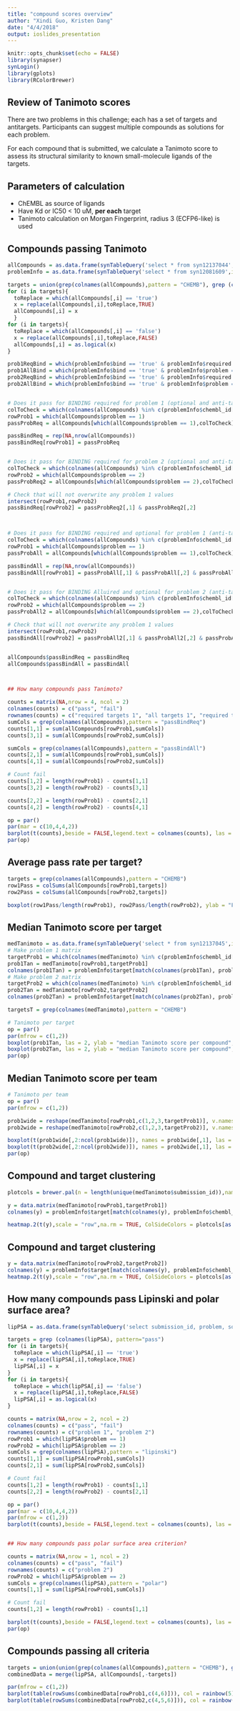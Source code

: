 ```yaml
---
title: "compound scores overview"
author: "Xindi Guo, Kristen Dang"
date: "4/4/2018"
output: ioslides_presentation
---
```


```r
knitr::opts_chunk$set(echo = FALSE)
library(synapser)
synLogin()
library(gplots)
library(RColorBrewer)
```

## Review of Tanimoto scores

There are two problems in this challenge; each has a set of targets and antitargets. Participants can suggest multiple compounds as solutions for each problem.

For each compound that is submitted, we calculate a Tanimoto score to assess its structural similarity to known small-molecule ligands of the targets.

## Parameters of calculation

- ChEMBL as source of ligands
- Have Kd or IC50 < 10 uM, **per each** target
- Tanimoto calculation on Morgan Fingerprint, radius 3 (ECFP6-like) is used


## Compounds passing Tanimoto

```r
allCompounds = as.data.frame(synTableQuery('select * from syn12137044',includeRowIdAndRowVersion = FALSE))
problemInfo = as.data.frame(synTableQuery('select * from syn12081609',includeRowIdAndRowVersion = FALSE))

targets = union(grep(colnames(allCompounds),pattern = "CHEMB"), grep (colnames(allCompounds), pattern="pass"))
for (i in targets){ 
  toReplace = which(allCompounds[,i] == 'true')
  x = replace(allCompounds[,i],toReplace,TRUE)
  allCompounds[,i] = x
  }
for (i in targets){ 
  toReplace = which(allCompounds[,i] == 'false')
  x = replace(allCompounds[,i],toReplace,FALSE)
  allCompounds[,i] = as.logical(x)
}

prob1ReqBind = which(problemInfo$bind == 'true' & problemInfo$required == 'true' & problemInfo$problem == 1)
prob1AllBind = which(problemInfo$bind == 'true' & problemInfo$problem == 1)
prob2ReqBind = which(problemInfo$bind == 'true' & problemInfo$required == 'true' & problemInfo$problem == 2)
prob2AllBind = which(problemInfo$bind == 'true' & problemInfo$problem == 2)


# Does it pass for BINDING required for problem 1 (optional and anti-targets not considered)
colToCheck = which(colnames(allCompounds) %in% c(problemInfo$chembl_id[prob1ReqBind]))
rowProb1 = which(allCompounds$problem == 1)
passProbReq = allCompounds[which(allCompounds$problem == 1),colToCheck] == TRUE

passBindReq = rep(NA,nrow(allCompounds))
passBindReq[rowProb1] = passProbReq


# Does it pass for BINDING required for problem 2 (optional and anti-targets not considered)
colToCheck = which(colnames(allCompounds) %in% c(problemInfo$chembl_id[prob2ReqBind]))
rowProb2 = which(allCompounds$problem == 2)
passProbReq2 = allCompounds[which(allCompounds$problem == 2),colToCheck] == TRUE

# Check that will not overwrite any problem 1 values
intersect(rowProb1,rowProb2)
passBindReq[rowProb2] = passProbReq2[,1] & passProbReq2[,2]



# Does it pass for BINDING required and optional for problem 1 (anti-targets not considered)
colToCheck = which(colnames(allCompounds) %in% c(problemInfo$chembl_id[prob1AllBind]))
rowProb1 = which(allCompounds$problem == 1)
passProbAll = allCompounds[which(allCompounds$problem == 1),colToCheck] == TRUE

passBindAll = rep(NA,nrow(allCompounds))
passBindAll[rowProb1] = passProbAll[,1] & passProbAll[,2] & passProbAll[,3] & passProbAll[,4]


# Does it pass for BINDING Alluired and optional for problem 2 (anti-targets not considered)
colToCheck = which(colnames(allCompounds) %in% c(problemInfo$chembl_id[prob2AllBind]))
rowProb2 = which(allCompounds$problem == 2)
passProbAll2 = allCompounds[which(allCompounds$problem == 2),colToCheck] == TRUE

# Check that will not overwrite any problem 1 values
intersect(rowProb1,rowProb2)
passBindAll[rowProb2] = passProbAll2[,1] & passProbAll2[,2] & passProbAll2[,3] & passProbAll2[,4]


allCompounds$passBindReq = passBindReq
allCompounds$passBindAll = passBindAll



## How many compounds pass Tanimoto?

counts = matrix(NA,nrow = 4, ncol = 2)
colnames(counts) = c("pass", "fail")
rownames(counts) = c("required targets 1", "all targets 1", "required targets 2", "all targets 2")
sumCols = grep(colnames(allCompounds),pattern = "passBindReq")
counts[1,1] = sum(allCompounds[rowProb1,sumCols])
counts[3,1] = sum(allCompounds[rowProb2,sumCols])

sumCols = grep(colnames(allCompounds),pattern = "passBindAll")
counts[2,1] = sum(allCompounds[rowProb1,sumCols])
counts[4,1] = sum(allCompounds[rowProb2,sumCols])

# Count fail
counts[1,2] = length(rowProb1) - counts[1,1]
counts[3,2] = length(rowProb2) - counts[3,1]

counts[2,2] = length(rowProb1) - counts[2,1]
counts[4,2] = length(rowProb2) - counts[4,1]
```

```r
op = par()
par(mar = c(10,4,4,2))
barplot(t(counts),beside = FALSE,legend.text = colnames(counts), las = 2, ylab = "number of submitted compounds", main = "Tanimoto score results")
par(op)
```

## Average pass rate per target?

```r
targets = grep(colnames(allCompounds),pattern = "CHEMB")
row1Pass = colSums(allCompounds[rowProb1,targets])
row2Pass = colSums(allCompounds[rowProb2,targets])

boxplot(row1Pass/length(rowProb1), row2Pass/length(rowProb2), ylab = "Fraction of compounds passing Tanimoto", main = "Solution uniqueness per target", names = c("problem 1", "problem 2"))
```

## Median Tanimoto score per target
```r
medTanimoto = as.data.frame(synTableQuery('select * from syn12137045',includeRowIdAndRowVersion = FALSE))
# Make problem 1 matrix
targetProb1 = which(colnames(medTanimoto) %in% c(problemInfo$chembl_id[prob1AllBind]))
prob1Tan = medTanimoto[rowProb1,targetProb1]
colnames(prob1Tan) = problemInfo$target[match(colnames(prob1Tan), problemInfo$chembl_id)]
# Make problem 2 matrix
targetProb2 = which(colnames(medTanimoto) %in% c(problemInfo$chembl_id[prob2AllBind]))
prob2Tan = medTanimoto[rowProb2,targetProb2]
colnames(prob2Tan) = problemInfo$target[match(colnames(prob2Tan), problemInfo$chembl_id)]

targetsT = grep(colnames(medTanimoto),pattern = "CHEMB")

# Tanimoto per target
op = par()
par(mfrow = c(1,2))
boxplot(prob1Tan, las = 2, ylab = "median Tanimoto score per compound", main = "problem 1", ylim = range(min(medTanimoto[,targetsT]), max(medTanimoto[,targetsT])))
boxplot(prob2Tan, las = 2, ylab = "median Tanimoto score per compound", main = "problem 2", ylim = range(min(medTanimoto[,targetsT]), max(medTanimoto[,targetsT])))
par(op)
```


## Median Tanimoto score per team
```r

# Tanimoto per team
op = par()
par(mfrow = c(1,2))

prob1wide = reshape(medTanimoto[rowProb1,c(1,2,3,targetProb1)], v.names = colnames(medTanimoto)[targetProb1], idvar = "submission_id", direction = "wide", timevar = "solution", drop = "problem")
prob2wide = reshape(medTanimoto[rowProb2,c(1,2,3,targetProb2)], v.names = colnames(medTanimoto)[targetProb2], idvar = "submission_id", direction = "wide", timevar = "solution", drop = "problem")

boxplot(t(prob1wide[,2:ncol(prob1wide)]), names = prob1wide[,1], las = 2, ylab = "median Tanimoto score per compound", main = "problem 1")
boxplot(t(prob2wide[,2:ncol(prob2wide)]), names = prob2wide[,1], las = 2, ylab = "median Tanimoto score per compound", main = "problem 2")
par(op)

```

## Compound and target clustering  
```r
plotcols = brewer.pal(n = length(unique(medTanimoto$submission_id)),name = "Set3")

y = data.matrix(medTanimoto[rowProb1,targetProb1])
colnames(y) = problemInfo$target[match(colnames(y), problemInfo$chembl_id)]

heatmap.2(t(y),scale = "row",na.rm = TRUE, ColSideColors = plotcols[as.numeric(as.factor(medTanimoto$submission_id[rowProb1]))],labCol = "",trace = "none", main = "problem 1",cexRow = 1.1,col = brewer.pal(11,"BrBG"))

```

## Compound and target clustering 
```r
y = data.matrix(medTanimoto[rowProb2,targetProb2])
colnames(y) = problemInfo$target[match(colnames(y), problemInfo$chembl_id)]
heatmap.2(t(y),scale = "row",na.rm = TRUE, ColSideColors = plotcols[as.numeric(as.factor(medTanimoto$submission_id[rowProb2]))], labCol = "",trace = "none", main = "problem 2",cexRow = 1.1,,col = brewer.pal(11,"BrBG"))
```


## How many compounds pass Lipinski and polar surface area?

```r
lipPSA = as.data.frame(synTableQuery('select submission_id, problem, solution, pass_lipinski, pass_polar_surface_area from syn12063027', includeRowIdAndRowVersion = FALSE))

targets = grep (colnames(lipPSA), pattern="pass")
for (i in targets){ 
  toReplace = which(lipPSA[,i] == 'true')
  x = replace(lipPSA[,i],toReplace,TRUE)
  lipPSA[,i] = x
}
for (i in targets){ 
  toReplace = which(lipPSA[,i] == 'false')
  x = replace(lipPSA[,i],toReplace,FALSE)
  lipPSA[,i] = as.logical(x)
}

counts = matrix(NA,nrow = 2, ncol = 2)
colnames(counts) = c("pass", "fail")
rownames(counts) = c("problem 1", "problem 2")
rowProb1 = which(lipPSA$problem == 1)
rowProb2 = which(lipPSA$problem == 2)
sumCols = grep(colnames(lipPSA),pattern = "lipinski")
counts[1,1] = sum(lipPSA[rowProb1,sumCols])
counts[2,1] = sum(lipPSA[rowProb2,sumCols])

# Count fail
counts[1,2] = length(rowProb1) - counts[1,1]
counts[2,2] = length(rowProb2) - counts[2,1]

op = par()
par(mar = c(10,4,4,2))
par(mfrow = c(1,2))
barplot(t(counts),beside = FALSE,legend.text = colnames(counts), las = 2, ylab = "number of submitted compounds", main = "Lipinski rule results")


## How many compounds pass polar surface area criterion?

counts = matrix(NA,nrow = 1, ncol = 2)
colnames(counts) = c("pass", "fail")
rownames(counts) = c("problem 2")
rowProb2 = which(lipPSA$problem == 2)
sumCols = grep(colnames(lipPSA),pattern = "polar")
counts[1,1] = sum(lipPSA[rowProb1,sumCols])

# Count fail
counts[1,2] = length(rowProb1) - counts[1,1]

barplot(t(counts),beside = FALSE,legend.text = colnames(counts), las = 2, ylab = "number of submitted compounds", main = "PSA rule results")
par(op)
```

## Compounds passing all criteria

```r
targets = union(union(grep(colnames(allCompounds),pattern = "CHEMB"), grep(colnames(allCompounds), pattern="for")), grep(colnames(allCompounds), pattern = "smiles"))
combinedData = merge(lipPSA, allCompounds[,-targets])

par(mfrow = c(1,2))
barplot(table(rowSums(combinedData[rowProb1,c(4,6)])), col = rainbow(5), main = "Success rate - problem 1", ylab = "Number of compounds", xlab = "Number of criteria met")
barplot(table(rowSums(combinedData[rowProb2,c(4,5,6)])), col = rainbow(5), main = "Success rate  - problem 2", ylab = "Number of compounds", xlab = "Number of criteria met")
```